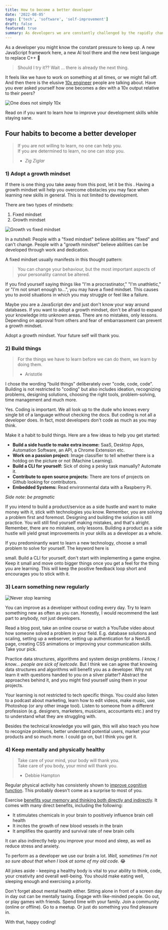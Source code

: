 ```yaml
---
title: How to become a better developer
date: '2022-08-05'
tags: ['tech', 'software', 'self-improvement']
draft: false
featured: true
summary: As developers we are constantly challenged by the rapidly changing environment. Here are four tips to help you keep up.
---
```


As a developer you might know the constant pressure to keep up. A new JavaScript framework here,
a new AI tool there and the new best language to replace C++ 👀

> Should I try it?? Wait ... there is already the next thing.

It feels like we have to work on something at all times, or we might fall off. And then there is the
elusive [10x engineer](https://www.7pace.com/blog/10x-engineers#:~:text=The%20concept%20of%20a%2010X,their%20job%20than%20their%20peers.)
people are talking about. Have you ever asked yourself how one becomes a dev with a 10x output relative to their peers?

<Image
  alt="One does not simply 10x"
  src="/static/img/blog/one-does-not-simply-10x.jpeg"
  sizes="40vw"
  width={0}
  height={0}
  className="h-auto w-full"
/>

Read on if you want to learn how to improve your development skills while staying sane.

## Four habits to become a better developer

> If you are not willing to learn, no one can help you.<br/>
> If you are determined to learn, no one can stop you.
>
> - <cite>Zig Ziglar</cite>

### 1) Adopt a growth mindset

<Highlight>
  If there is one thing you take away from this post, let it be this
</Highlight>
. Having a growth mindset will help you overcome obstacles you may face when learning
new skills in general. This is not limited to development.

There are two types of mindsets:

1. Fixed mindset
2. Growth mindset

<Image
  alt="Growth vs fixed mindset"
  src="/static/img/blog/growth-vs-fixed-mindset.webp"
  sizes="40vw"
  width={0}
  height={0}
  className="h-auto w-full"
/>

In a nutshell: People with a "fixed mindset" believe abilities are "fixed" and can't change. People with
a "growth mindset" believe abilities can be developed through work and dedication.

A fixed mindset usually manifests in this thought pattern:

> You can change your behaviour, but the most important aspects of your personality cannot be altered.

If you find yourself saying things like "I'm a procrastinator," "I'm unathletic," or "I'm not smart enough to...",
you may have a fixed mindset. This causes you to avoid situations in which you may struggle or feel like
a failure.

Maybe you are a JavaScript dev and just don't know your way around databases. If you want to adopt a growth mindset,
don't be afraid to expand your knowledge into unknown areas. There are no mistakes, only lessons. Depending on approval
from others and fear of embarrassment can prevent a growth mindset.

<Highlight>Adopt a growth mindset. Your future self will thank you.</Highlight>

### 2) Build things

> For the things we have to learn before we can do them, we learn by doing them.
>
> - Aristotle

I chose the wording "build things" deliberately over "code, code, code". Building is not restricted to "coding"
but also includes ideation, recognizing problems, designing solutions, choosing the right tools, problem-solving,
time management and much more.

Yes. Coding is important. We all look up to the dude who knows every single bit of a language without checking the docs.
But coding is not all a developer does. In fact, most developers don't code as much as you may think.

<Highlight>Make it a habit to build things.</Highlight> Here are a few ideas to help
you get started:

- **Build a side hustle to make extra income:** SaaS, Desktop Apps, Automation Software, an API, a Chrome Extension etc.
- **Work on a passion project:** Image classifier to tell whether there is a hotdog on the picture or not (Machine Learning).
- **Build a CLI for yourself:** Sick of doing a pesky task manually? Automate it.
- **Contribute to open source projects:** There are tons of projects on Github looking for contributors.
- **Embedded Systems:** Read environmental data with a Raspberry Pi.

_Side note: be pragmatic_

If you intend to build a product/service as a side hustle and want to make money with it,
stick with technologies you know. Remember, you are solving a problem first and foremost. Designing and building the
solution is still practice. You will still find yourself making mistakes, and that's alright. Remember, there are no
mistakes, only lessons. Building a product as a side hustle will yield great improvements in your skills as a developer
as a whole.

If you predominantly want to learn a new technology, choose a small problem to solve for yourself. The keyword here is

<Highlight>small</Highlight>. Build a CLI for yourself, don't start with
implementing a game engine. Keep it small and move onto bigger things once you
get a feel for the thing you are learning. This will keep the positive feedback
loop short and encourages you to stick with it.

### 3) Learn something new regularly

<Image
  alt="Never stop learning"
  src="/static/img/blog/never-stop-learning.webp"
  sizes="40vw"
  width={0}
  height={0}
  className="h-auto w-full"
/>

<Highlight>You can improve as a developer without coding every day.</Highlight> Try
to learn something new as often as you can. Honestly, I would recommend the last
part to anybody, not just developers.

Read a blog post, take an online course or watch a YouTube video about how someone solved a problem in your field.
E.g. database solutions and scaling, setting up a webserver, setting up authentication for a NextJS page, creating CSS
animations or improving your communication skills. Take your pick.

Practice data structures, algorithms and system design problems. _I know, I know... people are
sick of leetcode._ But I think we can agree that knowing data structures and algorithms will benefit you as a developer.
Why not learn it with questions handed to you on a silver platter? Abstract the approaches behind it, and you might find
yourself using them in your projects.

Your learning is not restricted to tech specific things. You could also listen to a podcast about marketing, learn how
to edit videos, make music, use Photoshop (or any other image tool). Listen to someone from a different profession
(e.g. designers, marketers, musicians, accountants etc.) and try to understand what they are struggling with.

Besides the technical knowledge you will gain, this will also teach you how to recognize problems, better understand
potential users, market your products and so much more. I could go on, but I think you get it.

### 4) Keep mentally and physically healthy

> Take care of your mind, your body will thank you. <br/>
> Take care of you body, your mind will thank you.
>
> - Debbie Hampton

Regular physical activity has consistenly shown to
[improve cognitive function](https://www.ncbi.nlm.nih.gov/pmc/articles/PMC6620473/). This probably doesn't come as a
surprise to most of you.

Exercise [benefits your memory and thinking both directly and indirectly](https://www.health.harvard.edu/blog/regular-exercise-changes-brain-improve-memory-thinking-skills-201404097110).
It comes with many direct benefits, including the following:

- It stimulates chemicals in your brain to positively influence brain cell health
- It incites the growth of new blood vessels in the brain
- It amplifies the quantity and survival rate of new brain cells

It can also indirectly help you improve your mood and sleep, as well as reduce stress and anxiety.

To perform as a developer we use our brain a lot. _Well, sometimes I'm not so sure about that when I look at some of my
old code._ 😂

All jokes aside - keeping a healthy body is vital to your ability to think, code, your creativity
and overall well-being. <Highlight>You should make eating well, sleeping enough and exercising a priority.</Highlight>

Don't forget about mental health either. Sitting alone in front of a screen day in day out can be mentally taxing.
Engage with like-minded people. Go out, or play games with friends. Spend time with your family. Join a community
(online or offline). Go to a meetup. Or just do something you find pleasure in.

With that, happy coding!
